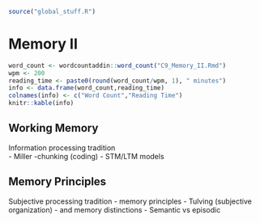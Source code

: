 ```r
source("global_stuff.R")
```

# Memory II

```r
word_count <- wordcountaddin::word_count("C9_Memory_II.Rmd")
wpm <- 200
reading_time <- paste0(round(word_count/wpm, 1), " minutes")
info <- data.frame(word_count,reading_time)
colnames(info) <- c("Word Count","Reading Time")
knitr::kable(info)
```



## Working Memory
  
Information processing tradition  
- Miller
  -chunking (coding)
- STM/LTM models
  
## Memory Principles 

Subjective processing tradition
- memory principles
- Tulving (subjective organization)
 - and memory distinctions
 - Semantic vs episodic
